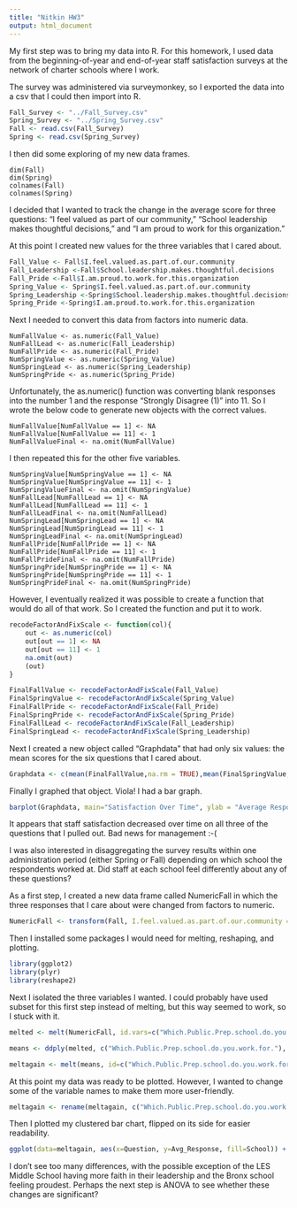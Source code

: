 ```yaml
---
title: "Nitkin HW3"
output: html_document
---
```


My first step was to bring my data into R. For this homework, I used data from the beginning-of-year and end-of-year staff satisfaction surveys at the network of charter schools where I work.

The survey was administered via surveymonkey, so I exported the data into a csv that
I could then import into R.

```r
Fall_Survey <- "../Fall_Survey.csv"
Spring_Survey <- "../Spring_Survey.csv"
Fall <- read.csv(Fall_Survey)
Spring <- read.csv(Spring_Survey)
```

I then did some exploring of my new data frames.

```
dim(Fall)
dim(Spring)
colnames(Fall)
colnames(Spring)
```

I decided that I wanted to track the change in the average score for three questions:
"I feel valued as part of our community," "School leadership makes thoughtful decisions," and "I am proud to work for this organization."

At this point I created new values for the three variables that I cared about.

```r
Fall_Value <- Fall$I.feel.valued.as.part.of.our.community
Fall_Leadership <-Fall$School.leadership.makes.thoughtful.decisions
Fall_Pride <-Fall$I.am.proud.to.work.for.this.organization
Spring_Value <- Spring$I.feel.valued.as.part.of.our.community
Spring_Leadership <-Spring$School.leadership.makes.thoughtful.decisions
Spring_Pride <-Spring$I.am.proud.to.work.for.this.organization
```

Next I needed to convert this data from factors into numeric data.

```
NumFallValue <- as.numeric(Fall_Value)
NumFallLead <- as.numeric(Fall_Leadership)
NumFallPride <- as.numeric(Fall_Pride)
NumSpringValue <- as.numeric(Spring_Value)
NumSpringLead <- as.numeric(Spring_Leadership)
NumSpringPride <- as.numeric(Spring_Pride)
```

Unfortunately, the as.numeric() function was converting blank responses into the number 1 and the response "Strongly Disagree (1)" into 11. So I wrote the below code to generate new objects with the correct values.

```
NumFallValue[NumFallValue == 1] <- NA
NumFallValue[NumFallValue == 11] <- 1
NumFallValueFinal <- na.omit(NumFallValue)
```

I then repeated this for the other five variables.

```
NumSpringValue[NumSpringValue == 1] <- NA
NumSpringValue[NumSpringValue == 11] <- 1
NumSpringValueFinal <- na.omit(NumSpringValue)
NumFallLead[NumFallLead == 1] <- NA
NumFallLead[NumFallLead == 11] <- 1
NumFallLeadFinal <- na.omit(NumFallLead)
NumSpringLead[NumSpringLead == 1] <- NA
NumSpringLead[NumSpringLead == 11] <- 1
NumSpringLeadFinal <- na.omit(NumSpringLead)
NumFallPride[NumFallPride == 1] <- NA
NumFallPride[NumFallPride == 11] <- 1
NumFallPrideFinal <- na.omit(NumFallPride)
NumSpringPride[NumSpringPride == 1] <- NA
NumSpringPride[NumSpringPride == 11] <- 1
NumSpringPrideFinal <- na.omit(NumSpringPride)
```

However, I eventually realized it was possible to create a function that would do all of that work. So I created the function and put it to work.


```r
recodeFactorAndFixScale <- function(col){
    out <- as.numeric(col)
    out[out == 1] <- NA
    out[out == 11] <- 1
    na.omit(out)
    (out)
}
```

```r
FinalFallValue <- recodeFactorAndFixScale(Fall_Value)
FinalSpringValue <- recodeFactorAndFixScale(Spring_Value)
FinalFallPride <- recodeFactorAndFixScale(Fall_Pride)
FinalSpringPride <- recodeFactorAndFixScale(Spring_Pride)
FinalFallLead <- recodeFactorAndFixScale(Fall_Leadership)
FinalSpringLead <- recodeFactorAndFixScale(Spring_Leadership)
```

Next I created a new object called "Graphdata" that had only six values: the mean scores for the six questions that I cared about.

```r
Graphdata <- c(mean(FinalFallValue,na.rm = TRUE),mean(FinalSpringValue,na.rm = TRUE),mean(FinalFallPride,na.rm = TRUE),mean(FinalSpringPride,na.rm = TRUE),mean(FinalFallLead,na.rm = TRUE),mean(FinalSpringLead,na.rm = TRUE))
```

Finally I graphed that object. Viola! I had a bar graph.

```r
barplot(Graphdata, main="Satisfaction Over Time", ylab = "Average Response Score", names.arg=c("I feel valued - Fall", "I feel valued - Spring", "Principal is thoughtful - Fall", "Principal is thoughtful - Spring", "I am proud - Fall", "I am proud - Spring"),las=2, col=c("darkblue","red"), beside=TRUE, cex.names=0.5, ylim=c(0,10))
```

It appears that staff satisfaction decreased over time on all three of the questions that I pulled out. Bad news for management :-(

I was also interested in disaggregating the survey results within one administration period (either Spring or Fall) depending on which school the respondents worked at. Did staff at each school feel differently about any of these questions?

As a first step, I created a new data frame called NumericFall in which the three responses that I care about were changed from factors to numeric.

```r
NumericFall <- transform(Fall, I.feel.valued.as.part.of.our.community = as.numeric(I.feel.valued.as.part.of.our.community), Fall, School.leadership.makes.thoughtful.decisions = as.numeric(School.leadership.makes.thoughtful.decisions), Fall, I.am.proud.to.work.for.this.organization = as.numeric(I.am.proud.to.work.for.this.organization))
```

Then I installed some packages I would need for melting, reshaping, and plotting.

```r
library(ggplot2)
library(plyr)
library(reshape2)
```

Next I isolated the three variables I wanted. I could probably have used subset for this first step instead of melting, but this way seemed to work, so I stuck with it.

```r
melted <- melt(NumericFall, id.vars=c("Which.Public.Prep.school.do.you.work.for.", "I.feel.valued.as.part.of.our.community", "School.leadership.makes.thoughtful.decisions", "I.am.proud.to.work.for.this.organization"))

means <- ddply(melted, c("Which.Public.Prep.school.do.you.work.for."), summarise,valued=mean(I.feel.valued.as.part.of.our.community), leadership=mean(School.leadership.makes.thoughtful.decisions), pride=mean(I.am.proud.to.work.for.this.organization))

meltagain <- melt(means, id=c("Which.Public.Prep.school.do.you.work.for."))
```

At this point my data was ready to be plotted. However, I wanted to change some of the variable names to make them more user-friendly.

```r
meltagain <- rename(meltagain, c("Which.Public.Prep.school.do.you.work.for."="School", "variable"="Question", "value"="Avg_Response"))
```

Then I plotted my clustered bar chart, flipped on its side for easier readability.

```r
ggplot(data=meltagain, aes(x=Question, y=Avg_Response, fill=School)) + geom_bar(stat="identity", position=position_dodge()) + coord_flip()
```

I don't see too many differences, with the possible exception of the LES Middle School having more faith in their leadership and the Bronx school feeling proudest. Perhaps the next step is ANOVA to see whether these changes are significant?